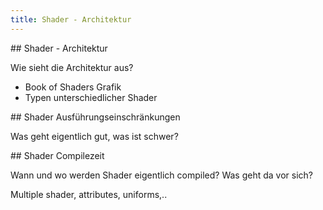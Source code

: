 ```yaml
---
title: Shader - Architektur
---
```


<section>
## Shader - Architektur

Wie sieht die Architektur aus?

- Book of Shaders Grafik
- Typen unterschiedlicher Shader
</section>

<section>
## Shader Ausführungseinschränkungen

Was geht eigentlich gut, was ist schwer?
</section>

<section>
## Shader Compilezeit

Wann und wo werden Shader eigentlich compiled?
Was geht da vor sich?
</section>

<section>
Multiple shader, attributes, uniforms,..
</section>
